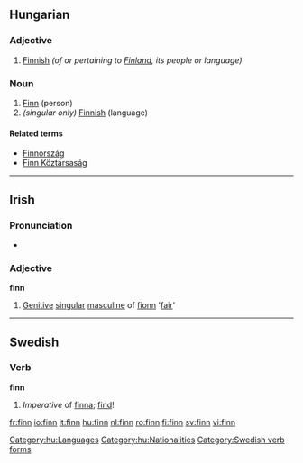 {{see|Finn}}

==Hungarian==

===Adjective===
{{hu-adj|-}}

# [[Finnish]] ''(of or pertaining to [[Finland]], its people or language)''

===Noun===
{{hu-noun|ek}}

# [[Finn]] (person)
# ''(singular only)'' [[Finnish]] (language)

====Related terms====
* [[Finnország]]
* [[Finn Köztársaság]]

[[Category:hu:Languages]]
[[Category:hu:Nationalities]]

----

==Irish==

===Pronunciation===
*{{IPA|[fʲiːɲ]}}

===Adjective===
'''finn'''

# [[genitive|Genitive]] [[singular]] [[masculine]] of [[fionn]] '[[fair]]'

----

==Swedish==

===Verb===
'''finn'''

# ''Imperative'' of [[finna]]; [[find]]!

[[Category:Swedish verb forms]]

[[fr:finn]]
[[io:finn]]
[[it:finn]]
[[hu:finn]]
[[nl:finn]]
[[ro:finn]]
[[fi:finn]]
[[sv:finn]]
[[vi:finn]]